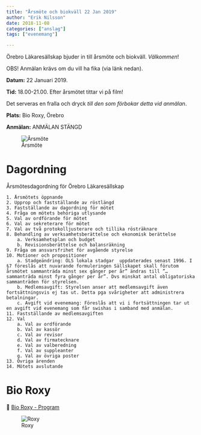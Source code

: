 ```yaml
---
title: "Årsmöte och biokväll 22 Jan 2019"
author: "Erik Nilsson"
date: 2018-11-08
categories: ["anslag"]
tags: ["evenemang"]

---
```


Örebro Läkaresällskap bjuder in till årsmöte och biokväll. _Välkommen_!

OBS! Anmälan krävs om du vill ha fika (via länk nedan).

**Datum:** 22 Januari 2019. 

**Tid:** 18.00-21.00. Efter årsmötet tittar vi på film!

Det serveras en fralla och dryck _till den som förbokar detta vid anmälan_.

**Plats:** Bio Roxy, Örebro

**Anmälan:** ANMÄLAN STÄNGD

![Årsmöte](/media/2018-arsmote.png)

# Dagordning

Årsmötesdagordning för Örebro Läkaresällskap

    1. Årsmötets öppnande
    2. Upprop och fastställande av röstlängd
    3. Fastställande av dagordning för mötet
    4. Fråga om mötets behöriga utlysande
    5. Val av ordförande för mötet
    6. Val av sekreterare för mötet
    7. Val av två protokolljusterare och tillika rösträknare
    8. Behandling av verksamhetsberättelse och ekonomisk berättelse
        a. Verksamhetsplan och budget
        b. Revisionsberättelse och balansräkning
    9. Fråga om ansvarsfrihet för avgående styrelse
    10. Motioner och propositioner
        a. Stadgeändring: ÖLS lokala stadgar  uppdaterades senast 1996. I §7 föreslås att nuvarande formuleringen Sällskapet skall förutom årsmötet sammanträda minst sex gånger per år” ändras till ”… sammanträda minst fyra gånger per år”. Dvs minskat antal obligatoriska sammanträden för styrelsen.
        b. Medlemsavgift: Styrelsen anser att medlemsavgift även fortsättningsvis ej tas ut. Detta pga svårigheter att administrera betalningar. 
        c. Avgift vid evenemang: Föreslås att vi i fortsättningen tar ut en avgift vid evenemang som får swishas i samband med anmälan.
    11. Fastställande av medlemsavgiften
    12. Val
        a. Val av ordförande
        b. Val av kassör
        c. Val av revisor
        d. Val av firmatecknare
        e. Val av valberedning
        f. Val av suppleanter
        g. Val av övriga poster
    13. Övriga ärenden
    14. Mötets avslutande

# Bio Roxy

&#x1F517;  [Bio Roxy - Program](https://extra.orebro.se/bioroxy/program.4.387bdba315e89624c6a297b.html)


![Roxy](/media/roxy.jpg)
